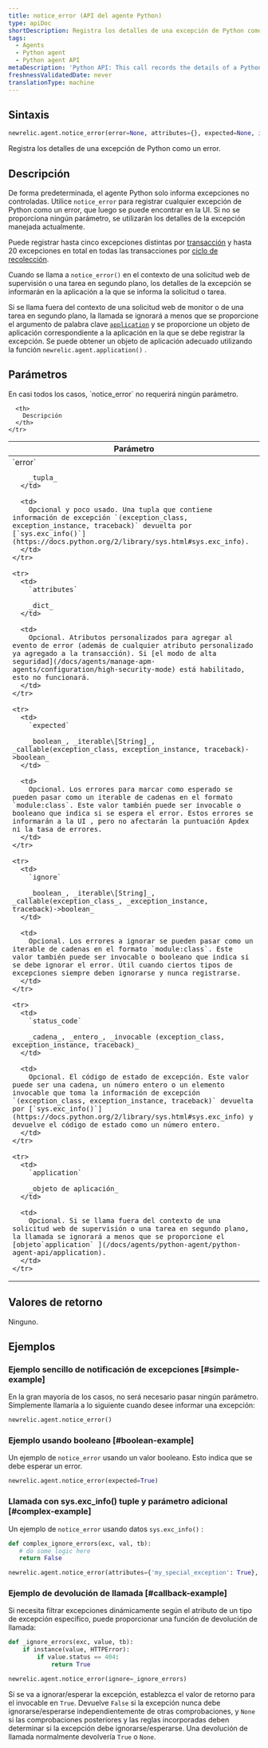 ```yaml
---
title: notice_error (API del agente Python)
type: apiDoc
shortDescription: Registra los detalles de una excepción de Python como un error.
tags:
  - Agents
  - Python agent
  - Python agent API
metaDescription: 'Python API: This call records the details of a Python exception as an error.'
freshnessValidatedDate: never
translationType: machine
---
```


## Sintaxis

```py
newrelic.agent.notice_error(error=None, attributes={}, expected=None, ignore=None, status_code=None, application=None)
```

Registra los detalles de una excepción de Python como un error.

## Descripción

De forma predeterminada, el agente Python solo informa excepciones no controladas. Utilice `notice_error` para registrar cualquier excepción de Python como un error, que luego se puede encontrar en la UI. Si no se proporciona ningún parámetro, se utilizarán los detalles de la excepción manejada actualmente.

Puede registrar hasta cinco excepciones distintas por [transacción](/docs/accounts-partnerships/education/getting-started-new-relic/glossary#transaction) y hasta 20 excepciones en total en todas las transacciones por [ciclo de recolección](/docs/apm/new-relic-apm/getting-started/glossary#harvest-cycle).

Cuando se llama a `notice_error()` en el contexto de una solicitud web de supervisión o una tarea en segundo plano, los detalles de la excepción se informarán en la aplicación a la que se informa la solicitud o tarea.

Si se llama fuera del contexto de una solicitud web de monitor o de una tarea en segundo plano, la llamada se ignorará a menos que se proporcione el argumento de palabra clave [`application`](/docs/agents/python-agent/python-agent-api/application) y se proporcione un objeto de aplicación correspondiente a la aplicación en la que se debe registrar la excepción. Se puede obtener un objeto de aplicación adecuado utilizando la función `newrelic.agent.application()` .

## Parámetros

<Callout variant="tip">
  En casi todos los casos, `notice_error` no requerirá ningún parámetro.
</Callout>

<table>
  <thead>
    <tr>
      <th width="25%">
        Parámetro
      </th>

      <th>
        Descripción
      </th>
    </tr>
  </thead>

  <tbody>
    <tr>
      <td>
        `error`

        _tupla_
      </td>

      <td>
        Opcional y poco usado. Una tupla que contiene información de excepción `(exception_class, exception_instance, traceback)` devuelta por [`sys.exc_info()`](https://docs.python.org/2/library/sys.html#sys.exc_info).
      </td>
    </tr>

    <tr>
      <td>
        `attributes`

        _dict_
      </td>

      <td>
        Opcional. Atributos personalizados para agregar al evento de error (además de cualquier atributo personalizado ya agregado a la transacción). Si [el modo de alta seguridad](/docs/agents/manage-apm-agents/configuration/high-security-mode) está habilitado, esto no funcionará.
      </td>
    </tr>

    <tr>
      <td>
        `expected`

        _boolean_, _iterable\[String]_, _callable(exception_class, exception_instance, traceback)->boolean_
      </td>

      <td>
        Opcional. Los errores para marcar como esperado se pueden pasar como un iterable de cadenas en el formato `module:class`. Este valor también puede ser invocable o booleano que indica si se espera el error. Estos errores se informarán a la UI , pero no afectarán la puntuación Apdex ni la tasa de errores.
      </td>
    </tr>

    <tr>
      <td>
        `ignore`

        _boolean_, _iterable\[String]_, _callable(exception_class_, _exception_instance, traceback)->boolean_
      </td>

      <td>
        Opcional. Los errores a ignorar se pueden pasar como un iterable de cadenas en el formato `module:class`. Este valor también puede ser invocable o booleano que indica si se debe ignorar el error. Útil cuando ciertos tipos de excepciones siempre deben ignorarse y nunca registrarse.
      </td>
    </tr>

    <tr>
      <td>
        `status_code`

        _cadena_, _entero_, _invocable (exception_class, exception_instance, traceback)_
      </td>

      <td>
        Opcional. El código de estado de excepción. Este valor puede ser una cadena, un número entero o un elemento invocable que toma la información de excepción `(exception_class, exception_instance, traceback)` devuelta por [`sys.exc_info()`](https://docs.python.org/2/library/sys.html#sys.exc_info) y devuelve el código de estado como un número entero.
      </td>
    </tr>

    <tr>
      <td>
        `application`

        _objeto de aplicación_
      </td>

      <td>
        Opcional. Si se llama fuera del contexto de una solicitud web de supervisión o una tarea en segundo plano, la llamada se ignorará a menos que se proporcione el [objeto`application` ](/docs/agents/python-agent/python-agent-api/application).
      </td>
    </tr>
  </tbody>
</table>

## Valores de retorno

Ninguno.

## Ejemplos

### Ejemplo sencillo de notificación de excepciones [#simple-example]

En la gran mayoría de los casos, no será necesario pasar ningún parámetro. Simplemente llamaría a lo siguiente cuando desee informar una excepción:

```py
newrelic.agent.notice_error()
```

### Ejemplo usando booleano [#boolean-example]

Un ejemplo de `notice_error` usando un valor booleano. Esto indica que se debe esperar un error.

```py
newrelic.agent.notice_error(expected=True)
```

### Llamada con sys.exc_info() tuple y parámetro adicional [#complex-example]

Un ejemplo de `notice_error` usando datos `sys.exc_info()` :

```py
def complex_ignore_errors(exc, val, tb):
   # do some logic here
   return False

newrelic.agent.notice_error(attributes={'my_special_exception': True}, ignore=complex_ignore_errors)
```

### Ejemplo de devolución de llamada [#callback-example]

Si necesita filtrar excepciones dinámicamente según el atributo de un tipo de excepción específico, puede proporcionar una función de devolución de llamada:

```py
def _ignore_errors(exc, value, tb):
    if instance(value, HTTPError):
        if value.status == 404:
            return True

newrelic.agent.notice_error(ignore=_ignore_errors)
```

Si se va a ignorar/esperar la excepción, establezca el valor de retorno para el invocable en `True`. Devuelve `False` si la excepción nunca debe ignorarse/esperarse independientemente de otras comprobaciones, y `None` si las comprobaciones posteriores y las reglas incorporadas deben determinar si la excepción debe ignorarse/esperarse. Una devolución de llamada normalmente devolvería `True` o `None`.
